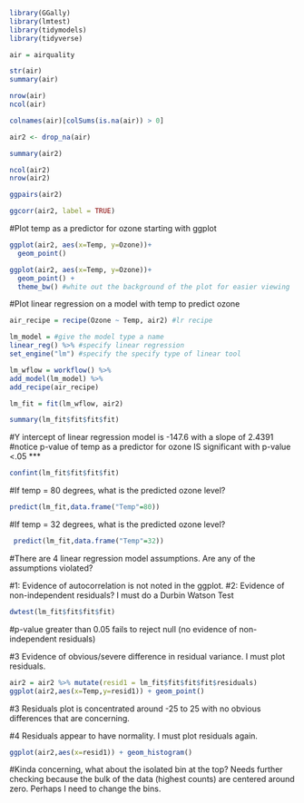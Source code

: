 ```{r}
library(GGally)
library(lmtest)
library(tidymodels)
library(tidyverse)
```

```{r}
air = airquality

str(air)
summary(air)
```
```{r}
nrow(air)
ncol(air)
```
```{r}
colnames(air)[colSums(is.na(air)) > 0]
```

```{r}
air2 <- drop_na(air)

summary(air2)
```

```{r}
ncol(air2)
nrow(air2)
```

```{r}
ggpairs(air2)
```

```{r}
ggcorr(air2, label = TRUE)
```

#Plot temp as a predictor for ozone starting with ggplot

```{r}
ggplot(air2, aes(x=Temp, y=Ozone))+
  geom_point()

ggplot(air2, aes(x=Temp, y=Ozone))+
  geom_point() +
  theme_bw() #white out the background of the plot for easier viewing
```
#Plot linear regression on a model with temp to predict ozone
```{r}
air_recipe = recipe(Ozone ~ Temp, air2) #lr recipe

lm_model = #give the model type a name
linear_reg() %>% #specify linear regression
set_engine("lm") #specify the specify type of linear tool 

lm_wflow = workflow() %>%
add_model(lm_model) %>%
add_recipe(air_recipe)

lm_fit = fit(lm_wflow, air2)

summary(lm_fit$fit$fit$fit)

```
#Y intercept of linear regression model is -147.6 with a slope of 2.4391
#notice p-value of temp as a predictor for ozone IS significant with p-value <.05 ***

```{r}
confint(lm_fit$fit$fit$fit)


```
#If temp = 80 degrees, what is the predicted ozone level?
```{r}
predict(lm_fit,data.frame("Temp"=80))
```
#If temp = 32 degrees, what is the predicted ozone level?
```{r}
 predict(lm_fit,data.frame("Temp"=32))
```

#There are 4 linear regression model assumptions. Are any of the assumptions violated?

#1: Evidence of autocorrelation is not noted in the ggplot.
#2: Evidence of non-independent residuals? I must do a Durbin Watson Test
```{r}
dwtest(lm_fit$fit$fit$fit)
```
#p-value greater than 0.05 fails to reject null (no evidence of non-independent residuals)

#3 Evidence of obvious/severe difference in residual variance. I must plot residuals.
```{r}
air2 = air2 %>% mutate(resid1 = lm_fit$fit$fit$fit$residuals)
ggplot(air2,aes(x=Temp,y=resid1)) + geom_point()
```
#3 Residuals plot is concentrated around -25 to 25 with no obvious differences that are concerning.

#4 Residuals appear to have normality. I must plot residuals again.
```{r}
ggplot(air2,aes(x=resid1)) + geom_histogram()
```
#Kinda concerning, what about the isolated bin at the top? Needs further checking because the bulk of the data (highest counts) are centered around zero. Perhaps I need to change the bins.


